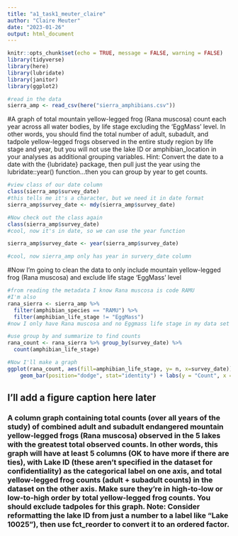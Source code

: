 ```yaml
---
title: "a1_task1_meuter_claire"
author: "Claire Meuter"
date: "2023-01-26"
output: html_document
---
```


```r
knitr::opts_chunk$set(echo = TRUE, message = FALSE, warning = FALSE)
library(tidyverse)
library(here)
library(lubridate)
library(janitor)
library(ggplot2)
```

```r
#read in the data
sierra_amp <- read_csv(here("sierra_amphibians.csv"))
```
#A graph of total mountain yellow-legged frog (Rana muscosa) count each year across all water bodies, by life stage excluding the ‘EggMass’ level. In other words, you should find the total number of adult, subadult, and tadpole yellow-legged frogs observed in the entire study region by life stage and year, but you will not use the lake ID or amphibian_location in your analyses as additional grouping variables. Hint: Convert the date to a date with the {lubridate} package, then pull just the year using the lubridate::year() function...then you can group by year to get counts. 
```r
#view class of our date column
class(sierra_amp$survey_date)
#this tells me it's a character, but we need it in date format
sierra_amp$survey_date <- mdy(sierra_amp$survey_date)

#Now check out the class again
class(sierra_amp$survey_date)
#cool, now it's in date, so we can use the year function

sierra_amp$survey_date <- year(sierra_amp$survey_date)

#cool, now sierra_amp only has year in survery_date column
```

#Now I'm going to clean the data to only include mountain yellow-legged frog (Rana muscosa) and exclude life stage  ‘EggMass’ level
```r
#from reading the metadata I know Rana muscosa is code RAMU
#I'm also 
rana_sierra <- sierra_amp %>%
  filter(amphibian_species == "RAMU") %>% 
  filter(amphibian_life_stage != "EggMass")
#now I only have Rana muscosa and no Eggmass life stage in my data set 

#use group by and summarize to find counts 
rana_count <- rana_sierra %>% group_by(survey_date) %>% 
  count(amphibian_life_stage)

#Now I'll make a graph 
ggplot(rana_count, aes(fill=amphibian_life_stage, y= n, x=survey_date)) + scale_x_continuous(breaks = seq(from = 1995, to = 2002, by = 1)) + #making x axis annual with every year showing up 
    geom_bar(position="dodge", stat="identity") + labs(y = "Count", x = "Survey Year", title = "Count of Mountain yellow-legged frog (Rana muscosa) by Life Stage", fill = "Life Stage") + theme_minimal()
```
## I'll add a figure caption here later 


### A column graph containing total counts (over all years of the study) of combined adult and subadult endangered mountain yellow-legged frogs (Rana muscosa) observed in the 5 lakes with the greatest total observed counts. In other words, this graph will have at least 5 columns (OK to have more if there are ties), with Lake ID (these aren’t specified in the dataset for confidentiality) as the categorical label on one axis, and total yellow-legged frog counts (adult + subadult counts) in the dataset on the other axis. Make sure they’re in high-to-low or low-to-high order by total yellow-legged frog counts. You should exclude tadpoles for this graph. Note: Consider reformatting the lake ID from just a number to a label like “Lake 10025”), then use fct_reorder to convert it to an ordered factor.
```r

```

